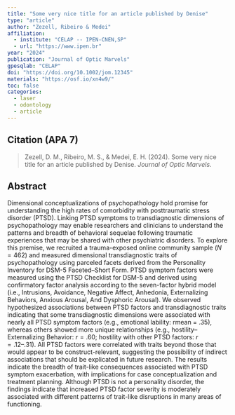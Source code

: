 ```yaml
---
title: "Some very nice title for an article published by Denise"
type: "article"
author: "Zezell, Ribeiro & Medei"
affiliation:
  - institute: "CELAP -- IPEN-CNEN,SP"
  - url: "https://www.ipen.br"
year: "2024"
publication: "Journal of Optic Marvels"
gpesqlab: "CELAP"
doi: "https://doi.org/10.1002/jom.12345"
materials: "https://osf.io/xn4w9/"
toc: false
categories:
  - laser
  - odontology
  - article
---
```


## Citation (APA 7)

> Zezell, D. M., Ribeiro, M. S., & Medei, E. H. (2024). Some very nice title for an article published by Denise. *Journal of Optic Marvels*.


## Abstract

Dimensional conceptualizations of psychopathology hold promise for understanding the high rates of comorbidity with posttraumatic stress disorder (PTSD). Linking PTSD symptoms to transdiagnostic dimensions of psychopathology may enable researchers and clinicians to understand the patterns and breadth of behavioral sequelae following traumatic experiences that may be shared with other psychiatric disorders. To explore this premise, we recruited a trauma-exposed online community sample $(N = 462)$ and measured dimensional transdiagnostic traits of psychopathology using parceled facets derived from the Personality Inventory for DSM-5 Faceted–Short Form. PTSD symptom factors were measured using the PTSD Checklist for DSM-5 and derived using confirmatory factor analysis according to the seven-factor hybrid model (i.e., Intrusions, Avoidance, Negative Affect, Anhedonia, Externalizing Behaviors, Anxious Arousal, And Dysphoric Arousal). We observed hypothesized associations between PTSD factors and transdiagnostic traits indicating that some transdiagnostic dimensions were associated with nearly all PTSD symptom factors (e.g., emotional lability: rmean = .35), whereas others showed more unique relationships (e.g., hostility–Externalizing Behavior: $r = .60$; hostility with other PTSD factors: $r = .12–.31$). All PTSD factors were correlated with traits beyond those that would appear to be construct-relevant, suggesting the possibility of indirect associations that should be explicated in future research. The results indicate the breadth of trait-like consequences associated with PTSD symptom exacerbation, with implications for case conceptualization and treatment planning. Although PTSD is not a personality disorder, the findings indicate that increased PTSD factor severity is moderately associated with different patterns of trait-like disruptions in many areas of functioning.